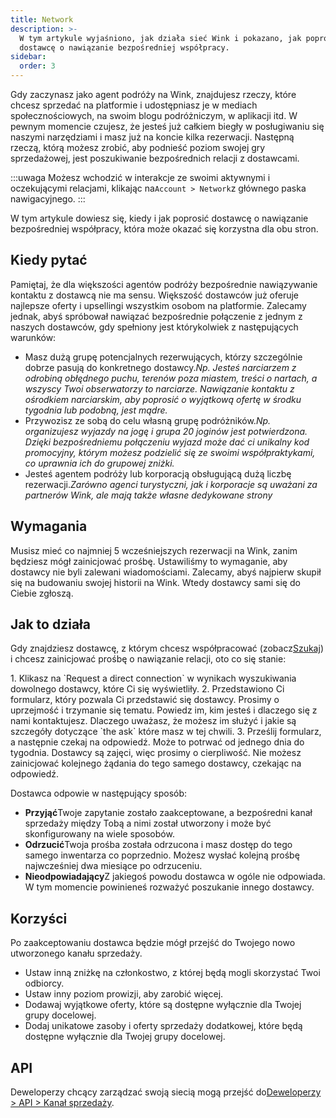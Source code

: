```yaml
---
title: Network
description: >-
  W tym artykule wyjaśniono, jak działa sieć Wink i pokazano, jak poprosić
  dostawcę o nawiązanie bezpośredniej współpracy.
sidebar:
  order: 3
---
```


Gdy zaczynasz jako agent podróży na Wink, znajdujesz rzeczy, które chcesz sprzedać na platformie i udostępniasz je w mediach społecznościowych, na swoim blogu podróżniczym, w aplikacji itd.
W pewnym momencie czujesz, że jesteś już całkiem biegły w posługiwaniu się naszymi narzędziami i masz już na koncie kilka rezerwacji.
Następną rzeczą, którą możesz zrobić, aby podnieść poziom swojej gry sprzedażowej, jest poszukiwanie bezpośrednich relacji z dostawcami.

:::uwaga
Możesz wchodzić w interakcje ze swoimi aktywnymi i oczekującymi relacjami, klikając na`Account > Network`z głównego paska nawigacyjnego.
:::

W tym artykule dowiesz się, kiedy i jak poprosić dostawcę o nawiązanie bezpośredniej współpracy, która może okazać się korzystna dla obu stron.

## Kiedy pytać

Pamiętaj, że dla większości agentów podróży bezpośrednie nawiązywanie kontaktu z dostawcą nie ma sensu. Większość dostawców już oferuje najlepsze oferty i upsellingi wszystkim osobom na platformie. Zalecamy jednak, abyś spróbował nawiązać bezpośrednie połączenie z jednym z naszych dostawców, gdy spełniony jest którykolwiek z następujących warunków:

* Masz dużą grupę potencjalnych rezerwujących, którzy szczególnie dobrze pasują do konkretnego dostawcy.*Np. Jesteś narciarzem z odrobiną obłędnego puchu, terenów poza miastem, treści o nartach, a wszyscy Twoi obserwatorzy to narciarze. Nawiązanie kontaktu z ośrodkiem narciarskim, aby poprosić o wyjątkową ofertę w środku tygodnia lub podobną, jest mądre.*
* Przywozisz ze sobą do celu własną grupę podróżników.*Np. organizujesz wyjazdy na jogę i grupa 20 joginów jest potwierdzona. Dzięki bezpośredniemu połączeniu wyjazd może dać ci unikalny kod promocyjny, którym możesz podzielić się ze swoimi współpraktykami, co uprawnia ich do grupowej zniżki.*
* Jesteś agentem podróży lub korporacją obsługującą dużą liczbę rezerwacji.*Zarówno agenci turystyczni, jak i korporacje są uważani za partnerów Wink, ale mają także własne dedykowane strony*

## Wymagania

Musisz mieć co najmniej 5 wcześniejszych rezerwacji na Wink, zanim będziesz mógł zainicjować prośbę.
Ustawiliśmy to wymaganie, aby dostawcy nie byli zalewani wiadomościami. Zalecamy, abyś najpierw skupił się na budowaniu swojej historii na Wink. Wtedy dostawcy sami się do Ciebie zgłoszą.

## Jak to działa

Gdy znajdziesz dostawcę, z którym chcesz współpracować (zobacz[Szukaj](/studio/search/)) i chcesz zainicjować prośbę o nawiązanie relacji, oto co się stanie:

<Steps>
  1. Klikasz na `Request a direct connection` w wynikach wyszukiwania dowolnego dostawcy, które Ci się wyświetliły.
  2. Przedstawiono Ci formularz, który pozwala Ci przedstawić się dostawcy. Prosimy o uprzejmość i trzymanie się tematu. Powiedz im, kim jesteś i dlaczego się z nami kontaktujesz. Dlaczego uważasz, że możesz im służyć i jakie są szczegóły dotyczące `the ask` które masz w tej chwili.
  3. Prześlij formularz, a następnie czekaj na odpowiedź. Może to potrwać od jednego dnia do tygodnia. Dostawcy są zajęci, więc prosimy o cierpliwość. Nie możesz zainicjować kolejnego żądania do tego samego dostawcy, czekając na odpowiedź.
</Steps>


Dostawca odpowie w następujący sposób:

* **Przyjąć**Twoje zapytanie zostało zaakceptowane, a bezpośredni kanał sprzedaży między Tobą a nimi został utworzony i może być skonfigurowany na wiele sposobów.
* **Odrzucić**Twoja prośba została odrzucona i masz dostęp do tego samego inwentarza co poprzednio. Możesz wysłać kolejną prośbę najwcześniej dwa miesiące po odrzuceniu.
* **Nieodpowiadający**Z jakiegoś powodu dostawca w ogóle nie odpowiada. W tym momencie powinieneś rozważyć poszukanie innego dostawcy.

## Korzyści

Po zaakceptowaniu dostawca będzie mógł przejść do Twojego nowo utworzonego kanału sprzedaży.

* Ustaw inną zniżkę na członkostwo, z której będą mogli skorzystać Twoi odbiorcy.
* Ustaw inny poziom prowizji, aby zarobić więcej.
* Dodawaj wyjątkowe oferty, które są dostępne wyłącznie dla Twojej grupy docelowej.
* Dodaj unikatowe zasoby i oferty sprzedaży dodatkowej, które będą dostępne wyłącznie dla Twojej grupy docelowej.

## API

Deweloperzy chcący zarządzać swoją siecią mogą przejść do[Deweloperzy > API > Kanał sprzedaży](/developers/apis/#sales-channel-api).


